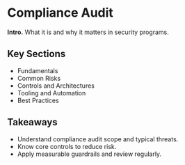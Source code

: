 # Compliance Audit

**Intro.** What it is and why it matters in security programs.

## Key Sections
- Fundamentals
- Common Risks
- Controls and Architectures
- Tooling and Automation
- Best Practices

## Takeaways
- Understand compliance audit scope and typical threats.
- Know core controls to reduce risk.
- Apply measurable guardrails and review regularly.
